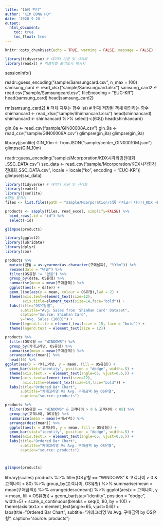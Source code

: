 ```yaml
---
title: "16장 벡터"
author: "KIM DONG HO"
date: '2020 9 28 '
output:
  html_document:
    toc: true
    toc_float: true
---
```


```r
knitr::opts_chunk$set(echo = TRUE, warning = FALSE, message = FALSE)
```
```r
library(tidyverse) # 데이터 가공 및 시각화
library(readxl) # 엑셀파일 불러오기 패키지
```

sessionInfo()


readr::guess_encoding("sample/Samsungcard.csv", n_max = 100)
samsung_card <- read_xlsx("sample/Samsungcard.xlsx")
samsung_card2 <- read.csv("sample/Samsungcard.csv", fileEncoding = "EUC-KR")
head(samsung_card)
head(samsung_card2)

rm(samsung_card2) # 객체 지우는 함수
ls() # 현재 저장된 객체 확인하는 함수
shinhancard <- read_xlsx("sample/Shinhancard.xlsx")
head(shinhancard)
shinhancard <- shinhancard %>%
  select(-c(6:8))
head(shinhancard)

gin_8a <- read_csv("sample/GIN00008A.csv")
gin_9a <- read_csv("sample/GIN00009A.csv")
glimpse(gin_8a)
glimpse(gin_9a)


library(jsonlite)
GIN_10m <- fromJSON("sample/center_GIN00010M.json")
glimpse(GIN_10m)

readr::guess_encoding("sample/Mcorporation/KDX시각화경진대회_SSC_DATA.csv")
ssc_data <- read_csv("sample/Mcorporation/KDX시각화경진대회_SSC_DATA.csv", locale = locale("ko", encoding = "EUC-KR"))
glimpse(ssc_data)

```r

library(tidyverse) # 데이터 가공 및 시각화
library(readxl)
library(jsonlite)
#파일 합치기
files <- list.files(path = "sample/Mcorporation/상품 카테고리 데이터_KDX 시각화 경진대회 Only", pattern = "*.xlsx", full.names = T)

products <- sapply(files, read_excel, simplify=FALSE) %>% 
  bind_rows(.id = "id") %>% 
  select(-id)

glimpse(products)
```
```r
library(ggplot2)
library(lubridate)
library(dplyr)
library(zoo)
```
```r
products %>% 
  mutate(년월 = as.yearmon(as.character(구매날짜), "%Y%m")) %>%
  rename(date = "년월") %>%
  filter(OS유형 != "없음") %>%
  group_by(date, OS유형) %>%
  summarise(mean = mean(구매금액)) %>%
  ggplot(aes(x = date)) +
  geom_line(aes(y = mean, colour = OS유형),lwd = 2) +
  theme(axis.text=element_text(size=12),
        axis.title=element_text(size=14,face="bold")) +
  labs(title="OS유형별", 
       subtitle="Avg. Sales from 'Shinhan Card' Dataset",
       caption="Source: Shinhan Card",
       y="Avg. Sales (1000)") +
  theme(legend.title = element_text(size = 15, face = "bold")) +
  theme(legend.text = element_text(size = 12))
```


```r
products %>%
  filter(OS유형 == "WINDOWS") %>%
  group_by(카테고리명, OS유형) %>%
  summarise(mean = mean(구매금액)) %>%
  arrange(desc(mean)) %>%
  head(10) %>%
ggplot(aes(x = 카테고리명, y = mean, fill = OS유형)) +
  geom_bar(stat="identity", position = "dodge", width=.5) + 
  theme(axis.text.x = element_text(angle=65, vjust=0.6,)) + 
  theme(axis.text=element_text(size=12),
        axis.title=element_text(size=14,face="bold")) +
  labs(title="Ordered Bar Chart", 
       subtitle="카테고리명 Vs Avg. 구매금액 by OS유형", 
       caption="source: products")
```
```r
products %>%
  filter(OS유형 == "WINDOWS" & 고객나이 > 0 & 고객나이 < 80) %>%
  group_by(고객나이, OS유형) %>%
  summarise(mean = mean(구매금액)) %>%
  arrange(desc(mean)) %>%
  ggplot(aes(x = 고객나이, y = mean, fill = OS유형)) +
  geom_bar(stat="identity", position = "dodge", width=.5) + 
  theme(axis.text.x = element_text(angle=65, vjust=0.6,)) + 
  labs(title="Ordered Bar Chart", 
       subtitle="카테고리명 Vs Avg. 구매금액 by OS유형", 
       caption="source: products")



glimpse(products)
```





library(scales)
products %>%
  filter(OS유형 == "WINDOWS" & 고객나이 > 0 & 고객나이 < 80) %>%
  group_by(고객나이, OS유형) %>%
  summarise(mean = mean(구매금액)) %>%
  arrange(desc(mean)) %>%
  ggplot(aes(x = 고객나이, y = mean, fill = OS유형)) +
  geom_bar(stat="identity", position = "dodge", width=5) + 
  scale_x_continuous(breaks = seq(0, 80, by = 10)) +
  theme(axis.text.x = element_text(angle=65, vjust=0.6)) + 
  labs(title="Ordered Bar Chart", 
       subtitle="카테고리명 Vs Avg. 구매금액 by OS유형", 
       caption="source: products")

